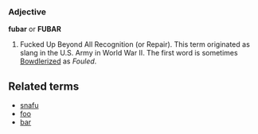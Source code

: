 ===Adjective===
'''fubar''' or '''FUBAR'''

# Fucked Up Beyond All Recognition (or Repair). This term originated as slang in the U.S. Army in World War II. The first word is sometimes [[Bowdlerized]] as ''Fouled''.

==Related terms ==
* [[snafu]]
* [[foo]]
* [[bar]]
